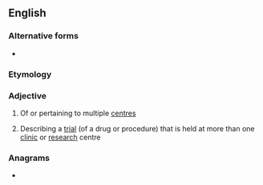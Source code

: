 ==English==

===Alternative forms===
* {{l|en|multicenter}}

===Etymology===
{{prefix|en|multi|centre}}

===Adjective===
{{en-adj|-}}

# Of or pertaining to multiple [[centre]]s
# {{lb|en|medicine}} Describing a [[trial]] (of a drug or procedure) that is held at more than one [[clinic]] or [[research]] centre

===Anagrams===
* {{anagrams|en|multicenter}}